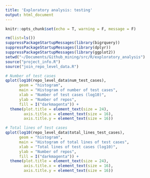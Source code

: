 ```yaml
---
title: 'Exploratory analysis: testing'
output: html_document
---
```


```r
knitr::opts_chunk$set(echo = T, warning = F, message = F)
```

```r
rm(list=ls())
suppressPackageStartupMessages(library(bigrquery))
suppressPackageStartupMessages(library(dplyr))
suppressPackageStartupMessages(library(ggplot2))
setwd("~/Documents/Github_mining/src/R/exploratory_analysis")
source("project_info.R")
source("join_repo_level_data.R")
```


```r
# Number of test cases
qplot(log10(repo_level_data$num_test_cases),
      geom = "histogram",
      main = "Histogram of number of test cases",
      xlab = "Number of test cases (log10)",
      ylab = "Number of repos",
      fill = I("darkmagenta")) +
  theme(plot.title = element_text(size = 24),
        axis.title.x = element_text(size = 16),
        axis.title.y = element_text(size = 16))
```


```r
# Total lines of test cases
qplot(log10(repo_level_data$total_lines_test_cases),
      geom = "histogram",
      main = "Histogram of total lines of test cases",
      xlab = "Total lines of test cases (log10)",
      ylab = "Number of repos",
      fill = I("darkmagenta")) +
  theme(plot.title = element_text(size = 24),
        axis.title.x = element_text(size = 16),
        axis.title.y = element_text(size = 16))
```






